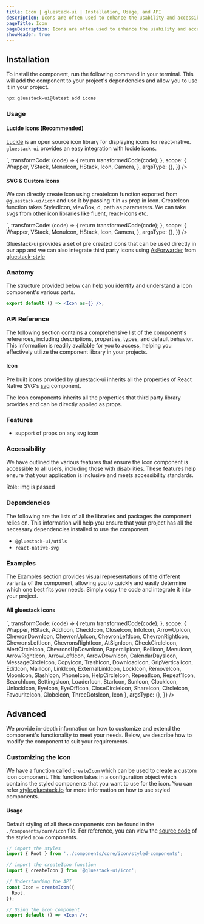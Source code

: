 ```yaml
---
title: Icon | gluestack-ui | Installation, Usage, and API
description: Icons are often used to enhance the usability and accessibility of digital products by providing users with clear and intuitive visual cues. It serves as an intuitive and easily recognizable way to communicate with users.
pageTitle: Icon
pageDescription: Icons are often used to enhance the usability and accessibility of digital products by providing users with clear and intuitive visual cues. It serves as an intuitive and easily recognizable way to communicate with users.
showHeader: true
---
```



<Meta title="components/Media And Icons/Icon" />






## Installation

To install the component, run the following command in your terminal. This will add the component to your project's dependencies and allow you to use it in your project.

```bash
npx gluestack-ui@latest add icons
```

### Usage

#### Lucide Icons (Recommended)

[Lucide](https://lucide.dev/docs/lucide-react-native) is an open source icon library for displaying icons for react-native. `gluestack-ui` provides an easy integration with lucide icons.

<AppProvider>
  <CodePreview
    showComponentRenderer={true}
    showArgsController={false}
    metaData={{
      code: `
      <VStack space="md" alignItems='center'>
        <Icon as={Camera} color="$orange500"/>
        <Icon as={Camera} color="$primary500" />
        <Icon as={Camera} size="xl" color="$green500"/>
        <Icon as={Camera} sx={{ h: 40, w: 40, color: 'red' }} />
    </VStack>
`,
      transformCode: (code) => {
        return transformedCode(code);
      },
      scope: {
        Wrapper,
        VStack,
        MenuIcon,
        HStack,
        Icon,
        Camera,
      },
      argsType: {},
    }}
  />
</AppProvider>

#### SVG & Custom Icons

We can directly create Icon using createIcon function exported from `@gluestack-ui/icon` and use it by passing it in `as` prop in Icon.
CreateIcon function takes StyledIcon, viewBox, d, path as parameters. We can take svgs from other icon libraries like fluent, react-icons etc.

<AppProvider>
  <CodePreview
    showComponentRenderer={true}
    showArgsController={false}
    metaData={{
      code: `
      <VStack space="md" alignItems='center'>
        <Icon as={MenuIcon}  color="$green500" />
        <Icon as={MenuIcon} color="$primary500" />
        <Icon as={MenuIcon} size="xl" />
        <Icon
          as={MenuIcon}
          sx={{ h: 40, w: 40, color: 'red' }}
        />
</VStack>
`,
      transformCode: (code) => {
        return transformedCode(code);
      },
      scope: {
        Wrapper,
        VStack,
        MenuIcon,
        HStack,
        Icon,
        Camera,
      },
      argsType: {},
    }}
  />
</AppProvider>

Gluestack-ui provides a set of pre created icons that can be used directly in our app and we can also integrate third party icons using [AsForwarder](https://style.gluestack.io/docs/api/as-forwarder) from [gluestack-style](https://style.gluestack.io/)

### Anatomy

The structure provided below can help you identify and understand a Icon component's various parts.

```jsx
export default () => <Icon as={} />;
```

### API Reference

The following section contains a comprehensive list of the component's references, including descriptions, properties, types, and default behavior. This information is readily available for you to access, helping you effectively utilize the component library in your projects.

#### Icon

Pre built icons provided by gluestack-ui inherits all the properties of React Native SVG's [svg](https://github.com/software-mansion/react-native-svg/tree/main/Example) component.

The Icon components inherits all the properties that third party library provides and can be directly applied as props.

### Features

- support of props on any svg icon

### Accessibility

We have outlined the various features that ensure the Icon component is accessible to all users, including those with disabilities. These features help ensure that your application is inclusive and meets accessibility standards.

Role: img is passed

### Dependencies

The following are the lists of all the libraries and packages the component relies on. This information will help you ensure that your project has all the necessary dependencies installed to use the component.

- `@gluestack-ui/utils`
- `react-native-svg`

### Examples

The Examples section provides visual representations of the different variants of the component, allowing you to quickly and easily determine which one best fits your needs. Simply copy the code and integrate it into your project.

#### All gluestack icons

<AppProvider>
  <CodePreview
    showComponentRenderer={true}
    showArgsController={false}
    metaData={{
      code: `
  <HStack w="70%" flexWrap= 'wrap'>
    <Icon as={AddIcon} m="$2" w="$4" h="$4" />
    <Icon as={ArrowLeftIcon} m="$2" w="$4" h="$4" />
    <Icon as={ArrowRightIcon} m="$2" w="$4" h="$4" />
    <Icon as={ArrowUpIcon} m="$2" w="$4" h="$4" />
    <Icon as={ArrowDownIcon} m="$2" w="$4" h="$4" />
    <Icon as={ChevronsLeftIcon} m="$2" w="$4" h="$4" />
    <Icon as={ChevronsRightIcon} m="$2" w="$4" h="$4" />
    <Icon as={ChevronsUpDownIcon} m="$2" w="$4" h="$4" />
    <Icon as={AtSignIcon} m="$2" w="$4" h="$4" />
    <Icon as={PaperclipIcon} m="$2" w="$4" h="$4" />
    <Icon as={BellIcon} m="$2" w="$4" h="$4" />
    <Icon as={CalendarDaysIcon} m="$2" w="$4" h="$4" />
    <Icon as={MessageCircleIcon} m="$2" w="$4" h="$4" />
    <Icon as={CheckIcon} m="$2" w="$4" h="$4" />
    <Icon as={ChevronDownIcon} m="$2" w="$4" h="$4" />
    <Icon as={ChevronUpIcon} m="$2" w="$4" h="$4" />
    <Icon as={ChevronLeftIcon} m="$2" w="$4" h="$4" />
    <Icon as={ChevronRightIcon} m="$2" w="$4" h="$4" />
    <Icon as={CloseIcon} m="$2" w="$4" h="$4" />
    <Icon as={CopyIcon} m="$2" w="$4" h="$4" />
    <Icon as={TrashIcon} m="$2" w="$4" h="$4" />
    <Icon as={DownloadIcon} m="$2" w="$4" h="$4" />
    <Icon as={GripVerticalIcon} m="$2" w="$4" h="$4" />
    <Icon as={EditIcon} m="$2" w="$4" h="$4" />
    <Icon as={MailIcon} m="$2" w="$4" h="$4" />
    <Icon as={ExternalLinkIcon} m="$2" w="$4" h="$4" />
    <Icon as={MenuIcon} m="$2" w="$4" h="$4" />
    <Icon as={InfoIcon} m="$2" w="$4" h="$4" />
    <Icon as={LinkIcon} m="$2" w="$4" h="$4" />
    <Icon as={LockIcon} m="$2" w="$4" h="$4" />
    <Icon as={RemoveIcon} m="$2" w="$4" h="$4" />
    <Icon as={MoonIcon} m="$2" w="$4" h="$4" />
    <Icon as={SlashIcon} m="$2" w="$4" h="$4" />
    <Icon as={CheckCircleIcon} m="$2" w="$4" h="$4" />
    <Icon as={PhoneIcon} m="$2" w="$4" h="$4" />
    <Icon as={HelpCircleIcon} m="$2" w="$4" h="$4" />
    <Icon as={RepeatIcon} m="$2" w="$4" h="$4" />
    <Icon as={Repeat1Icon} m="$2" w="$4" h="$4" />
    <Icon as={SearchIcon} m="$2" w="$4" h="$4" />
    <Icon as={SettingsIcon} m="$2" w="$4" h="$4" />
    <Icon as={LoaderIcon} m="$2" w="$4" h="$4" />
    <Icon as={StarIcon} m="$2" w="$4" h="$4" />
    <Icon as={SunIcon} m="$2" w="$4" h="$4" />
    <Icon as={ClockIcon} m="$2" w="$4" h="$4" />
    <Icon as={UnlockIcon} m="$2" w="$4" h="$4" />
    <Icon as={EyeIcon} m="$2" w="$4" h="$4" />
    <Icon as={EyeOffIcon} m="$2" w="$4" h="$4" />
    <Icon as={AlertCircleIcon} m="$2" w="$4" h="$4" />
    <Icon as={CloseCircleIcon} m="$2" w="$4" h="$4" />
    <Icon as={ShareIcon} m="$2" w="$4" h="$4" />
    <Icon as={CircleIcon} m="$2" w="$4" h="$4" />
    <Icon as={FavouriteIcon} m="$2" w="$4" h="$4" />
    <Icon as={GlobeIcon} m="$2" w="$4" h="$4" />
    <Icon as={ThreeDotsIcon} m="$2" w="$4" h="$4" />
  </HStack>
`,
      transformCode: (code) => {
        return transformedCode(code);
      },
      scope: {
        Wrapper,
        HStack,
        AddIcon,
        CheckIcon,
        CloseIcon,
        InfoIcon,
        ArrowUpIcon,
        ChevronDownIcon,
        ChevronUpIcon,
        ChevronLeftIcon,
        ChevronRightIcon,
        ChevronsLeftIcon,
        ChevronsRightIcon,
        AtSignIcon,
        CheckCircleIcon,
        AlertCircleIcon,
        ChevronsUpDownIcon,
        PaperclipIcon,
        BellIcon,
        MenuIcon,
        ArrowRightIcon,
        ArrowLeftIcon,
        ArrowDownIcon,
        CalendarDaysIcon,
        MessageCircleIcon,
        CopyIcon,
        TrashIcon,
        DownloadIcon,
        GripVerticalIcon,
        EditIcon,
        MailIcon,
        LinkIcon,
        ExternalLinkIcon,
        LockIcon,
        RemoveIcon,
        MoonIcon,
        SlashIcon,
        PhoneIcon,
        HelpCircleIcon,
        RepeatIcon,
        Repeat1Icon,
        SearchIcon,
        SettingsIcon,
        LoaderIcon,
        StarIcon,
        SunIcon,
        ClockIcon,
        UnlockIcon,
        EyeIcon,
        EyeOffIcon,
        CloseCircleIcon,
        ShareIcon,
        CircleIcon,
        FavouriteIcon,
        GlobeIcon,
        ThreeDotsIcon,
        Icon
      },
      argsType: {},
    }}
/>

</AppProvider>

## Advanced

We provide in-depth information on how to customize and extend the component's functionality to meet your needs. Below, we describe how to modify the component to suit your requirements.

### Customizing the Icon

We have a function called `createIcon` which can be used to create a custom icon component. This function takes in a configuration object which contains the styled components that you want to use for the icon. You can refer [style.gluestack.io](https://style.gluestack.io/) for more information on how to use styled components.

#### Usage

Default styling of all these components can be found in the `./components/core/icon` file. For reference, you can view the [source code](https://github.com/gluestack/gluestack-ui/blob/development/example/storybook/src/components/Icon/index.tsx) of the styled `Icon` components.

```jsx
// import the styles
import { Root } from '../components/core/icon/styled-components';

// import the createIcon function
import { createIcon } from '@gluestack-ui/icon';

// Understanding the API
const Icon = createIcon({
  Root,
});

// Using the icon component
export default () => <Icon />;
```
